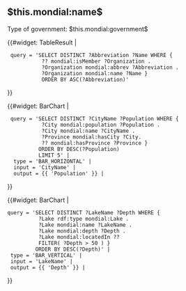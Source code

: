 == $this.mondial:name$ ==
Type of government: $this.mondial:government$

{{#widget: TableResult | 
  query = 'SELECT DISTINCT ?Abbreviation ?Name WHERE {
            ?? mondial:isMember ?Organization .
            ?Organization mondial:abbrev ?Abbreviation .
            ?Organization mondial:name ?Name }
            ORDER BY ASC(?Abbreviation)'
}}

{{#widget: BarChart | 
  query = 'SELECT DISTINCT ?CityName ?Population WHERE {
            ?City mondial:population ?Population .
            ?City mondial:name ?CityName .
            ?Province mondial:hasCity ?City.
            ?? mondial:hasProvince ?Province }
           ORDER BY DESC(?Population)
           LIMIT 5' |
   type = 'BAR_HORIZONTAL' |
   input = 'CityName' |
   output = {{ 'Population' }} |
}}

{{#widget: BarChart |
 query = 'SELECT DISTINCT ?LakeName ?Depth WHERE {
           ?Lake rdf:type mondial:Lake .
           ?Lake mondial:name ?LakeName .
           ?Lake mondial:depth ?Depth .
           ?Lake mondial:locatedIn ??
           FILTER( ?Depth > 50 ) }
          ORDER BY DESC(?Depth)' |
  type = 'BAR_VERTICAL' |
  input = 'LakeName' |
  output = {{ 'Depth' }} |
}}
